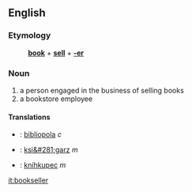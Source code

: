 ==English==
===Etymology===
:'''[[book]]''' + '''[[sell]]''' + '''[[-er]]'''
===Noun===
#a person engaged in the business of selling books
#a bookstore employee
====Translations====
*{{la}}: [[bibliopola]] ''c''
*{{pl}}: [[ksi&#281;garz]] ''m'' 
*{{sk}}: [[kníhkupec#Slovak|kníhkupec]] ''m''

[[it:bookseller]]